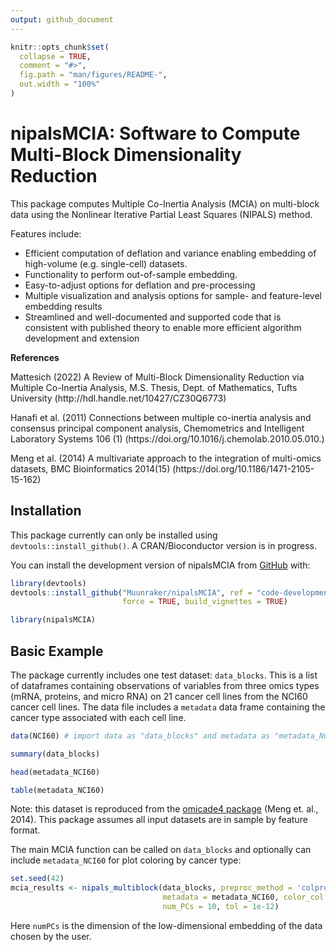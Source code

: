 ```yaml
---
output: github_document
---
```


<!-- README.md is generated from README.Rmd. Please edit that file -->

```r
knitr::opts_chunk$set(
  collapse = TRUE,
  comment = "#>",
  fig.path = "man/figures/README-",
  out.width = "100%"
)
```

# nipalsMCIA: Software to Compute Multi-Block Dimensionality Reduction

<!-- badges: start -->
<!-- badges: end -->

This package computes Multiple Co-Inertia Analysis (MCIA) on multi-block data using the Nonlinear Iterative Partial Least Squares (NIPALS) method.

Features include:  

* Efficient computation of deflation and variance enabling embedding of high-volume (e.g. single-cell) datasets.  
* Functionality to perform out-of-sample embedding.
* Easy-to-adjust options for deflation and pre-processing
* Multiple visualization and analysis options for sample- and feature-level embedding results
* Streamlined and well-documented and supported code that is consistent with published theory to enable more efficient algorithm development and extension

**References**

Mattesich (2022) A Review of Multi-Block Dimensionality Reduction via Multiple Co-Inertia Analysis, M.S. Thesis, Dept. of Mathematics, Tufts University (http://hdl.handle.net/10427/CZ30Q6773)

Hanafi et al. (2011) Connections between multiple co-inertia analysis and consensus principal component analysis, Chemometrics and Intelligent Laboratory Systems 106 (1) (https://doi.org/10.1016/j.chemolab.2010.05.010.)

Meng et al. (2014) A multivariate approach to the integration of multi-omics datasets, BMC Bioinformatics 2014(15) (https://doi.org/10.1186/1471-2105-15-162)


## Installation

This package currently can only be installed using `devtools::install_github()`. A CRAN/Bioconductor version is in progress. 

You can install the development version of nipalsMCIA from [GitHub](https://github.com/) with:

```r
library(devtools)
devtools::install_github("Muunraker/nipalsMCIA", ref = "code-development",
                         force = TRUE, build_vignettes = TRUE)
```

```r
library(nipalsMCIA)
```

## Basic Example

The package currently includes one test dataset: `data_blocks`. This is a list of dataframes containing 
observations of variables from three omics types (mRNA, proteins, and micro RNA) 
on 21 cancer cell lines from the NCI60 cancer cell lines. The data file includes a 
`metadata` data frame containing the cancer type associated with each cell line. 

```r
data(NCI60) # import data as "data_blocks" and metadata as "metadata_NCI60"

summary(data_blocks)

head(metadata_NCI60)

table(metadata_NCI60)
```

Note: this dataset is reproduced from the [omicade4 package](https://www.bioconductor.org/packages/release/bioc/html/omicade4.html) (Meng et. al., 2014). 
This package assumes all input datasets are in sample by feature format.

The main MCIA function can be called on `data_blocks` and optionally can include `metadata_NCI60` for
plot coloring by cancer type:

```r
set.seed(42)
mcia_results <- nipals_multiblock(data_blocks, preproc_method = 'colprofile',
                                  metadata = metadata_NCI60, color_col = "cancerType", 
                                  num_PCs = 10, tol = 1e-12)
```

Here `numPCs` is the dimension of the low-dimensional embedding of the data chosen by the user. 